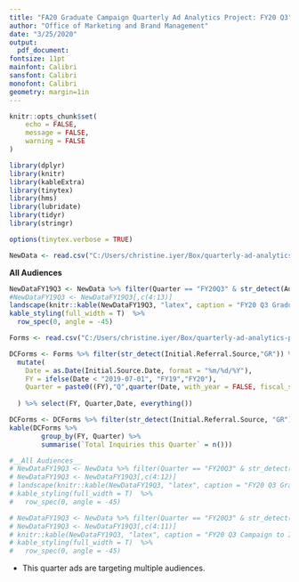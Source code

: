 ```yaml
---
title: "FA20 Graduate Campaign Quarterly Ad Analytics Project: FY20 Q3"
author: "Office of Marketing and Brand Management"
date: "3/25/2020"
output:
  pdf_document:
fontsize: 11pt
mainfont: Calibri
sansfont: Calibri
monofont: Calibri
geometry: margin=1in
---
```





```r
knitr::opts_chunk$set(
	echo = FALSE,
	message = FALSE,
	warning = FALSE
)
```

```r
library(dplyr)
library(knitr)
library(kableExtra)
library(tinytex)
library(hms)
library(lubridate)
library(tidyr)
library(stringr)
```


```r
options(tinytex.verbose = TRUE)
```


```r
NewData <- read.csv("C:/Users/christine.iyer/Box/quarterly-ad-analytics-projects/FlowchartGrad.csv", header = T, stringsAsFactors = F)
```




__All Audiences__



```r
NewDataFY19Q3 <- NewData %>% filter(Quarter == "FY20Q3" & str_detect(AdSet, "GR_ALL")) %>%  separate(Vendor, c("Vendor", "Medium")) %>% select(Medium, Vendor, Quarter, Impressions:End_Date) %>% arrange(Medium, Vendor)
#NewDataFY19Q3 <- NewDataFY19Q3[,c(4:13)]
landscape(knitr::kable(NewDataFY19Q3, "latex", caption = "FY20 Q3 Graduate Campaign Targeting All Audiences", booktabs = T))%>%
kable_styling(full_width = T)  %>%
  row_spec(0, angle = -45) 
```

```r
Forms <- read.csv("C:/Users/christine.iyer/Box/quarterly-ad-analytics-projects/ThankYouFormCompletions.csv", header = T, stringsAsFactors = F)

DCForms <- Forms %>% filter(str_detect(Initial.Referral.Source,"GR")) %>% 
  mutate(
    Date = as.Date(Initial.Source.Date, format = "%m/%d/%Y"),
    FY = ifelse(Date < "2019-07-01", "FY19","FY20"), 
    Quarter = paste0((FY),"Q",quarter(Date, with_year = FALSE, fiscal_start = 7))
    
  ) %>% select(FY, Quarter,Date, everything())

DCForms <- DCForms %>% filter(str_detect(Initial.Referral.Source, "GR"), str_detect(Quarter, "3"))
kable(DCForms %>%  
        group_by(FY, Quarter) %>% 
        summarise(`Total Inquiries this Quarter` = n()))
```

```r
#__All Audiences__
# NewDataFY19Q3 <- NewData %>% filter(Quarter == "FY20Q3" & str_detect(AdSet, "GR_CU"))
# NewDataFY19Q3 <- NewDataFY19Q3[,c(4:12)]
# landscape(knitr::kable(NewDataFY19Q3, "latex", caption = "FY20 Q3 Graduate Campaign Targeting All Audiences", booktabs = T))%>%
# kable_styling(full_width = T)  %>%
#   row_spec(0, angle = -45)
```

```r
# NewDataFY19Q3 <- NewData %>% filter(Quarter == "FY20Q3" & str_detect(AdSet, "GR_WA"))
# NewDataFY19Q3 <- NewDataFY19Q3[,c(4:11)]
# knitr::kable(NewDataFY19Q3, "latex", caption = "FY20 Q3 Campaign to Influencers", booktabs = T)%>%
# kable_styling(full_width = T)  %>%
#   row_spec(0, angle = -45)
```

* This quarter ads are targeting multiple audiences. 